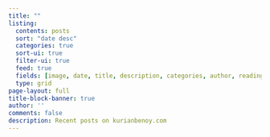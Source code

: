 ```yaml
---
title: ""
listing:
  contents: posts
  sort: "date desc"
  categories: true
  sort-ui: true
  filter-ui: true
  feed: true
  fields: [image, date, title, description, categories, author, reading-time]
  type: grid
page-layout: full
title-block-banner: true
author: ''
comments: false
description: Recent posts on kurianbenoy.com
---
```


